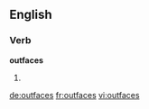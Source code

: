 ==English==

===Verb===
'''outfaces'''

# {{third-person singular of|[[outface]]}}

[[de:outfaces]]
[[fr:outfaces]]
[[vi:outfaces]]